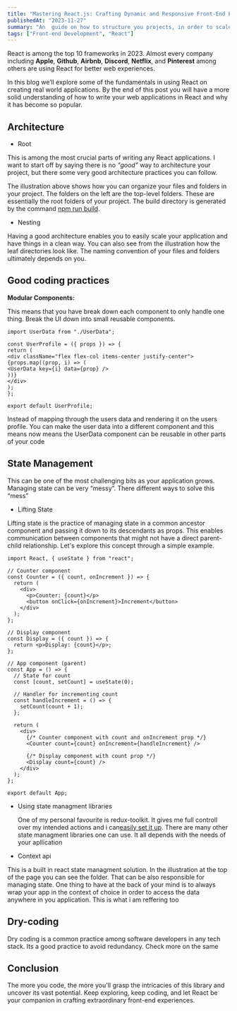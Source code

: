 ```yaml
---
title: "Mastering React.js: Crafting Dynamic and Responsive Front-End Experiences"
publishedAt: "2023-11-27"
summary: "An  guide on how to structure you projects, in order to scale easily"
tags: ["Front-end Development", "React"]
---
```


React is among the top 10 frameworks in 2023. Almost every company including **Apple**, **Github**, **Airbnb**, **Discord**, **Netflix**, and **Pinterest** among others are using React for better web experiences.

In this blog we’ll explore some of the fundamentals in using React on creating real world applications. By the end of this post you will have a more solid understanding of how to write your web applications in React and why it has become so popular.

## Architecture

- Root

This is among the most crucial parts of writing any React applications. I want to start off by saying there is no _"good"_ way to architecture your project, but there some very good architecture practices you can follow.

The illustration above shows how you can organize your files and folders in your project. The folders on the left are the top-level folders. These are essentially the root folders of your project. The build directory is generated by the command [npm run build](https://create-react-app.dev/docs/deployment/).

- Nesting

Having a good architecture enables you to easily scale your application and have things in a clean way. You can also see from the illustration how the leaf directories look like. The naming convention of your files and folders ultimately depends on you.

## Good coding practices

**Modular Components:**

This means that you have break down each component to only handle one thing. Break the UI down into small reusable components.


```tsx showLineNumbers
import UserData from "./UserData";

const UserProfile = ({ props }) => {
return (
<div className="flex flex-col items-center justify-center">
{props.map((prop, i) => (
<UserData key={i} data={prop} />
))}
</div>
);
};

export default UserProfile;
```

Instead of mapping through the users data and rendering it on the users profile. You can make the user data into a different component and this means now means the UserData component can be reusable in other parts of your code

## State Management

This can be one of the most challenging bits as your application grows. Managing state can be very “messy”. There different ways to solve this “mess”

- Lifting State

Lifting state is the practice of managing state in a common ancestor component and passing it down to its descendants as props. This enables communication between components that might not have a direct parent-child relationship. Let's explore this concept through a simple example.

```tsx showLineNumbers
import React, { useState } from "react";

// Counter component
const Counter = ({ count, onIncrement }) => {
  return (
    <div>
      <p>Counter: {count}</p>
      <button onClick={onIncrement}>Increment</button>
    </div>
  );
};

// Display component
const Display = ({ count }) => {
  return <p>Display: {count}</p>;
};

// App component (parent)
const App = () => {
  // State for count
  const [count, setCount] = useState(0);

  // Handler for incrementing count
  const handleIncrement = () => {
    setCount(count + 1);
  };

  return (
    <div>
      {/* Counter component with count and onIncrement prop */}
      <Counter count={count} onIncrement={handleIncrement} />

      {/* Display component with count prop */}
      <Display count={count} />
    </div>
  );
};

export default App;
```

- Using state managment libraries

  One of my personal favourite is redux-toolkit. It gives me full controll over my intended actions and i can[easily set it up](https://redux-toolkit.js.org/). There are many other state managment libraries one can use. It all depends with the needs of your apllication

- Context api

This is a built in react state managment solution. In the illustration at the top of the page you can see the folder. That can be also responsible for managing state. One thing to have at the back of your mind is to always wrap your app in the context of choice in order to access the data anywhere in you application. This is what i am reffering too

## Dry-coding

Dry coding is a common practice among software developers in any tech stack. Its a good practice to avoid redundancy. Check more on the same

## Conclusion

The more you code, the more you'll grasp the intricacies of this library and uncover its vast potential. Keep exploring, keep coding, and let React be your companion in crafting extraordinary front-end experiences.
